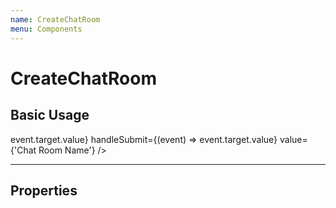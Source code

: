 ```yaml
---
name: CreateChatRoom
menu: Components
---
```



# CreateChatRoom

## Basic Usage
<Playground >
  <CreateChatRoom
    disabled={false}
    handleChange={(event) => event.target.value}
    handleSubmit={(event) => event.target.value}
    value={'Chat Room Name'}
  />
</Playground>

---
## Properties

<PropsTable of={CreateChatRoom} />